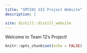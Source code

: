 ```yaml
---
title: "SMT201 GIS Project Website"
description: |

site: distill::distill_website
---
```


Welcome to Team 12's Project!

```r
knitr::opts_chunk$set(echo = FALSE)

```

